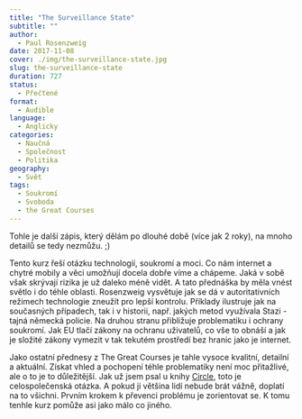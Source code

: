 ```yaml
---
title: "The Surveillance State"
subtitle: ""
author:
  - Paul Rosenzweig
date: 2017-11-08
cover: ./img/the-surveillance-state.jpg
slug: the-surveillance-state
duration: 727
status:
  - Přečtené
format:
  - Audible
language:
  - Anglicky
categories:
  - Naučná
  - Společnost
  - Politika
geography:
  - Svět
tags:
  - Soukromí
  - Svoboda
  - the Great Courses
---
```


Tohle je další zápis, který dělám po dlouhé době (více jak 2 roky), na mnoho detailů se tedy nezmůžu. ;)

Tento kurz řeší otázku technologií, soukromí a moci. Co nám internet a chytré mobily a věci umožňují docela dobře víme a chápeme. Jaká v sobě však skrývají rizika je už daleko méně vidět. A tato přednáška by měla vnést světlo i do téhle oblasti. Rosenzweig vysvětuje jak se dá v autoritativních režimech technologie zneužít pro lepší kontrolu. Příklady ilustruje jak na současných případech, tak i v historii, např. jakých metod využívala Stazi - tajná německá policie. Na druhou stranu přibližuje problematiku i ochrany soukromí. Jak EU tlačí zákony na ochranu uživatelů, co vše to obnáší a jak je složité zákony vymezit v tak tekutém prostředí bez hranic jako je internet.

Jako ostatní přednesy z The Great Courses je tahle vysoce kvalitní, detailní a aktuální. Získat vhled a pochopení téhle problematiky není moc přitažlivé, ale o to je to důležitější. Jak už jsem psal u knihy [Circle](https://jenahajek.com/the-circle), toto je celospolečenská otázka. A pokud ji většina lidí nebude brát vážně, doplatí na to všichni. Prvním krokem k převenci problému je zorientovat se. K tomu tenhle kurz pomůže asi jako málo co jiného.

